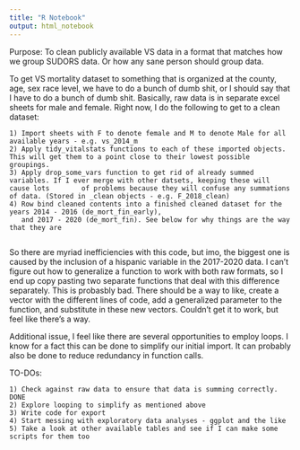 ```yaml
---
title: "R Notebook"
output: html_notebook
---
```


Purpose: To clean publicly available VS data in a format that matches how we group SUDORS data.
Or how any sane person should group data. 

To get VS mortality dataset to something that is organized at the county, age, sex race level, we have to do a bunch of dumb shit, or I should
say that I have to do a bunch of dumb shit. Basically, raw data is in separate excel sheets for male and female. Right now, I do the following to get to a clean dataset:

    1) Import sheets with F to denote female and M to denote Male for all available years - e.g. vs_2014_m
    2) Apply tidy_vitalstats functions to each of these imported objects. This will get them to a point close to their lowest possible               groupings.
    3) Apply drop_some_vars function to get rid of already summed variables. If I ever merge with other datsets, keeping these will cause lots        of problems because they will confuse any summations of data. (Stored in _clean objects - e.g. F_2018_clean)
    4) Row bind cleaned contents into a finished cleaned dataset for the years 2014 - 2016 (de_mort_fin_early), 
       and 2017 - 2020 (de_mort_fin). See below for why things are the way that they are
       
  
  So there are myriad inefficiencies with this code, but imo, the biggest one is caused by the inclusion of a hispanic variable in the          2017-2020 data. I can't figure out how to generalize a function to work with both raw formats, so I end up copy pasting two separate
  functions that deal with this difference separately. This is probasbly bad. There should be a way to like, create a vector with the           different lines of code, add a generalized parameter to the function, and substitute in these new vectors. Couldn't get it to work, but feel   like there's a way.
  
  Additional issue, I feel like there are several opportunities to employ loops. I know for a fact this can be done to simplify our initial     import. It can probably also be done to reduce redundancy in function calls.
  
  TO-DOs:
  
    1) Check against raw data to ensure that data is summing correctly. DONE
    2) Explore looping to simplify as mentioned above
    3) Write code for export
    4) Start messing with exploratory data analyses - ggplot and the like
    5) Take a look at other available tables and see if I can make some scripts for them too





